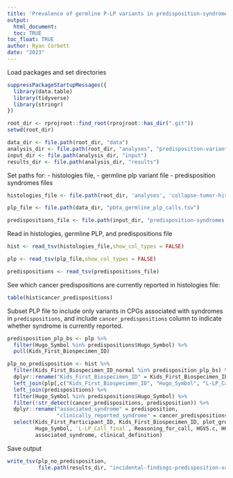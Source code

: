 ```yaml
---
title: 'Prevalence of germline P-LP variants in predisposition-syndrome-associated genes'
output: 
  html_document:
  toc: TRUE
toc_float: TRUE
author: Ryan Corbett
date: "2023"
---
```


Load packages and set directories

```r
suppressPackageStartupMessages({
  library(data.table)
  library(tidyverse)
  library(stringr)
})

root_dir <- rprojroot::find_root(rprojroot::has_dir(".git"))
setwd(root_dir)

data_dir <- file.path(root_dir, "data")
analysis_dir <- file.path(root_dir, "analyses", "predisposition-variants")
input_dir <- file.path(analysis_dir, "input")
results_dir <- file.path(analysis_dir, "results")
```

Set paths for: 
- histologies file, 
- germline plp variant file
- predisposition syndromes files

```r
histologies_file <- file.path(root_dir, 'analyses', 'collapse-tumor-histologies', 'results',"germline-primary-plus-tumor-histologies-plot-groups-clin-meta.tsv")

plp_file <- file.path(data_dir, "pbta_germline_plp_calls.tsv")

predispositions_file <- file.path(input_dir, "predisposition-syndromes.tsv")
```

Read in histologies, germline PLP, and predispositions file

```r
hist <- read_tsv(histologies_file,show_col_types = FALSE) 

plp <- read_tsv(plp_file,show_col_types = FALSE)

predispositions <- read_tsv(predispositions_file)
```

See which cancer predispositions are currently reported in histologies file: 

```r
table(hist$cancer_predispositions)
```

Subset PLP file to include only variants in CPGs associated with syndromes in `predispositions`, and include `cancer_predispositions` column to indicate whether syndrome is currently reported.

```r
predisposition_plp_bs <- plp %>%
  filter(Hugo_Symbol %in% predispositions$Hugo_Symbol) %>%
  pull(Kids_First_Biospecimen_ID)

plp_no_predisposition <- hist %>%
  filter(Kids_First_Biospecimen_ID_normal %in% predisposition_plp_bs) %>%
  dplyr::rename("Kids_First_Biospecimen_ID" = Kids_First_Biospecimen_ID_normal) %>%
  left_join(plp[,c("Kids_First_Biospecimen_ID", "Hugo_Symbol", "L-LP_Call_final", "Reasoning_for_call", "HGVS.c", "HGVS.p")]) %>%
  left_join(predispositions) %>%
  filter(Hugo_Symbol %in% predispositions$Hugo_Symbol) %>%
  filter(!str_detect(cancer_predispositions, predisposition)) %>%
  dplyr::rename("associated_syndrome" = predisposition,
                "clinically_reported_syndrome" = cancer_predispositions) %>%
  select(Kids_First_Participant_ID, Kids_First_Biospecimen_ID, plot_group, molecular_subtype, 
         Hugo_Symbol, `L-LP_Call_final`, Reasoning_for_call, HGVS.c, HGVS.p,
         associated_syndrome, clinical_definition)
```

Save output

```r
write_tsv(plp_no_predisposition,
          file.path(results_dir, "incidental-findings-predisposition-variants.tsv"))
```
